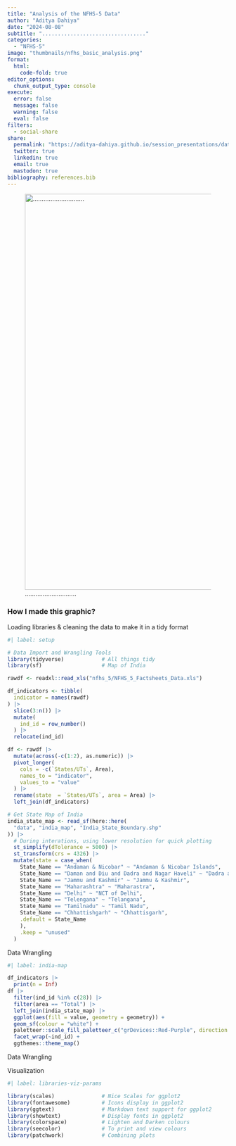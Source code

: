 ```yaml
---
title: "Analysis of the NFHS-5 Data"
author: "Aditya Dahiya"
date: "2024-08-08"
subtitle: "................................."
categories:
  - "NFHS-5"
image: "thumbnails/nfhs_basic_analysis.png"
format:
  html:
    code-fold: true
editor_options: 
  chunk_output_type: console
execute: 
  error: false
  message: false
  warning: false
  eval: false
filters:
  - social-share
share:
  permalink: "https://aditya-dahiya.github.io/session_presentations/data_vizs.html"
  twitter: true
  linkedin: true
  email: true
  mastodon: true
bibliography: references.bib
---
```


![.............................](nfhs_basic_analysis.png){#fig-1 width="900"}

### **How I made this graphic?**

Loading libraries & cleaning the data to make it in a tidy format

```r
#| label: setup

# Data Import and Wrangling Tools
library(tidyverse)            # All things tidy
library(sf)                   # Map of India

rawdf <- readxl::read_xls("nfhs_5/NFHS_5_Factsheets_Data.xls")

df_indicators <- tibble(
  indicator = names(rawdf)
) |> 
  slice(3:n()) |> 
  mutate(
    ind_id = row_number()
  ) |> 
  relocate(ind_id)

df <- rawdf |> 
  mutate(across(-c(1:2), as.numeric)) |>
  pivot_longer(
    cols = -c(`States/UTs`, Area),
    names_to = "indicator",
    values_to = "value"
  ) |> 
  rename(state  = `States/UTs`, area = Area) |> 
  left_join(df_indicators)

# Get State Map of India
india_state_map <- read_sf(here::here(
  "data", "india_map", "India_State_Boundary.shp"
)) |> 
  # During interations, using lower resolution for quick plotting
  st_simplify(dTolerance = 5000) |> 
  st_transform(crs = 4326) |> 
  mutate(state = case_when(
    State_Name == "Andaman & Nicobar" ~ "Andaman & Nicobar Islands",
    State_Name == "Daman and Diu and Dadra and Nagar Haveli" ~ "Dadra and Nagar Haveli & Daman and Diu",
    State_Name == "Jammu and Kashmir" ~ "Jammu & Kashmir",
    State_Name == "Maharashtra" ~ "Maharastra",
    State_Name == "Delhi" ~ "NCT of Delhi",
    State_Name == "Telengana" ~ "Telangana",
    State_Name == "Tamilnadu" ~ "Tamil Nadu",
    State_Name == "Chhattishgarh" ~ "Chhattisgarh",
    .default = State_Name
    ),
    .keep = "unused"
  )
```

Data Wrangling

```r
#| label: india-map

df_indicators |> 
  print(n = Inf)
df |> 
  filter(ind_id %in% c(28)) |> 
  filter(area == "Total") |> 
  left_join(india_state_map) |> 
  ggplot(aes(fill = value, geometry = geometry)) +
  geom_sf(colour = "white") +
  paletteer::scale_fill_paletteer_c("grDevices::Red-Purple", direction = -1) +
  facet_wrap(~ind_id) +
  ggthemes::theme_map()
```

Data Wrangling

Visualization

```r
#| label: libraries-viz-params

library(scales)               # Nice Scales for ggplot2
library(fontawesome)          # Icons display in ggplot2
library(ggtext)               # Markdown text support for ggplot2
library(showtext)             # Display fonts in ggplot2
library(colorspace)           # Lighten and Darken colours
library(seecolor)             # To print and view colours
library(patchwork)            # Combining plots
```
